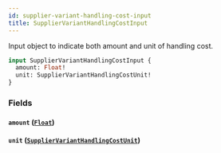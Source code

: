 ```yaml
---
id: supplier-variant-handling-cost-input
title: SupplierVariantHandlingCostInput
---
```



Input object to indicate both amount and unit of handling cost.


```graphql
input SupplierVariantHandlingCostInput {
  amount: Float!
  unit: SupplierVariantHandlingCostUnit!
}
```


### Fields

#### `amount` ([`Float`](/developers/supplier-apis/supply-api/graphql/reference/scalars/float))




#### `unit` ([`SupplierVariantHandlingCostUnit`](/developers/supplier-apis/supply-api/graphql/reference/enums/supplier-variant-handling-cost-unit))






